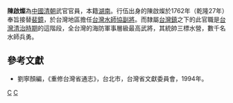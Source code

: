 '''陳啟燦'''為[[中國|中國]][[清朝|清朝]]武官官員，本籍[[湖南|湖南]]。行伍出身的陳啟燦於1762年（乾隆27年）奉旨接替[[裴鏡|裴鏡]]，於台灣地區擔任[[台灣水師協|台灣水師協]][[副將|副將]]。而隸屬[[台灣鎮|台灣鎮]]之下的此官職是[[台灣清治時期|台灣清治時期]]的這階段，全台灣的海防軍事層級最高武將，其統帥三標水營，數千名水師兵勇。

{{start box}}
{{s-before|[[裴鏡|裴鏡]]}}
{{s-title|[[台灣水師協|台灣水師協]][[副將|副將]]|1762年上任}}
{{s-after|[[趙一琴|趙一琴]]}}
{{end box}}

==參考文獻==
*劉寧顏編，《重修台灣省通志》，台北市，台灣省文獻委員會，1994年。

[[Category:台灣水師協副將|C]]
[[Category:湖南人|C]]